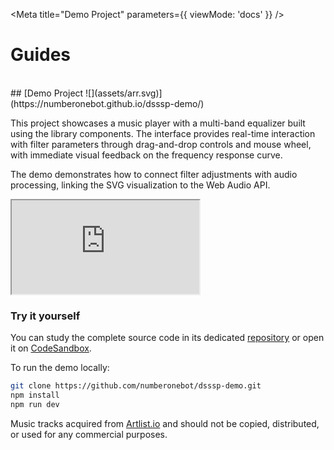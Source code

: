 
<Meta
  title="Demo Project"
  parameters={{ viewMode: 'docs' }}
/>

# Guides

<br/>
## [Demo Project ![](assets/arr.svg)](https://numberonebot.github.io/dsssp-demo/)

This project showcases a music player with a multi-band equalizer built using the library components. The interface provides real-time interaction with filter parameters through drag-and-drop controls and mouse wheel, with immediate visual feedback on the frequency response curve.

The demo demonstrates how to connect filter adjustments with audio processing, linking the SVG visualization to the Web Audio API.

<div style={{ width: '100%', overflow: 'auto' }}>
<iframe src="https://numberonebot.github.io/dsssp-demo/" style={{
  margin: '12px 0 24px',
  width: '848px',
  height: '730px',
  border: 0,
  borderRadius: '3px',
  overflow: 'hidden'
}} title="DSSSP Demo"></iframe>
</div>


### Try it yourself

You can study the complete source code in its dedicated [repository](https://github.com/numberonebot/dsssp-demo) or open it on [CodeSandbox](https://codesandbox.io/p/github/numberonebot/dsssp-demo/main).

To run the demo locally:

```bash
git clone https://github.com/numberonebot/dsssp-demo.git
npm install
npm run dev
```

Music tracks acquired from [Artlist.io](https://artlist.io) and should not be copied, distributed, or used for any commercial purposes.
